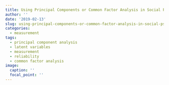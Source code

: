 ```yaml
---
title: Using Principal Components or Common Factor Analysis in Social Psychology
author: ''
date: '2019-02-13'
slug: using-principal-components-or-common-factor-analysis-in-social-psychology
categories:
  - measurement
tags:
  - principal component analysis
  - latent variables
  - measurement
  - reliability
  - common factor analysis
image:
  caption: ''
  focal_point: ''
---
```

